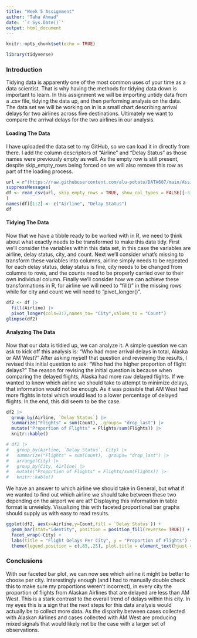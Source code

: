 ---
title: "Week 5 Assignment"
author: "Taha Ahmad"
date: '`r Sys.Date()`'
output: html_document
---

```{r setup, include=FALSE}
knitr::opts_chunk$set(echo = TRUE)
```
```{r package loading, message=FALSE}
library(tidyverse)
```


### Introduction

Tidying data is apparently one of the most common uses of your time as a data scientist. That is why having the methods for tidying data down is important to learn. In this assignment we will be importing untidy data from a .csv file, tidying the data up, and then performing analysis on the data. The data set we will be working on in is a small chart describing arrival delays for two airlines across five destinations. Ultimately we want to compare the arrival delays for the two airlines in our analysis.


#### Loading The Data

I have uploaded the data set to my GitHub, so we can load it in directly from there. I add the column descriptors of "Airline" and "Delay Status" as those names were previously empty as well. As the empty row is still present, despite skip_empty_rows being forced on we will also remove this row as part of the loading process. 

```{r loading1}
url = r"(https://raw.githubusercontent.com/alu-potato/DATA607/main/Assignments/Week%205%20Assignment/Assignment5Data.csv)"
suppressMessages(
df <- read_csv(url, skip_empty_rows = TRUE, show_col_types = FALSE)[-3,] # Skip_empty_rows does not work here and I'm not sure why, as we can see the third row is empty and gets converted to NAs as if skip_empty_rows = FALSE
)
names(df)[1:2] <- c("Airline", "Delay Status")
df
```


#### Tidying The Data

Now that we have a tibble ready to be worked with in R, we need to think about what exactly needs to be transformed to make this data tidy. First we'll consider the variables within this data set, in this case the variables are airline, delay status, city, and count. Next we'll consider what's missing to transform these variables into columns, airline simply needs to be repeated for each delay status, delay status is fine, city needs to be changed from columns to rows, and the counts need to be properly carried over to their own individual column. Finally we'll consider how we can achieve these transformations in R, for airline we will need to "fill()" in the missing rows while for city and count we will need to "pivot_longer()".

```{r tidying1}
df2 <- df |>
  fill(Airline) |>
  pivot_longer(cols=3:7,names_to= "City",values_to = "Count")
glimpse(df2)
```

#### Analyzing The Data

Now that our data is tidied up, we can analyze it. A simple question we can ask to kick off this analysis is: "Who had more arrival delays in total, Alaska or AM West?" After asking myself that question and reviewing the results,  I revised this initial question to ask: "Who had the higher proportion of flight delays?" The reason for revising the initial question is because when comparing the delayed flights, Alaska had more raw delayed flights. If we wanted to know which airline we should take to attempt to minimize delays, that information would not be enough. As it was possible that AM West had more flights in total which would lead to a lower percentage of delayed flights. In the end, this did seem to be the case.

```{r analysis1}
df2 |>
  group_by(Airline, `Delay Status`) |>
  summarize("Flights" = sum(Count), .groups= "drop_last") |>
  mutate("Proportion of Flights" = Flights/sum(Flights)) |>
  knitr::kable()

# df2 |>
#   group_by(Airline, `Delay Status`, City) |>
#   summarize("Flights" = sum(Count), .groups= "drop_last") |>
#   arrange(City) |>
#   group_by(City, Airline) |>
#   mutate("Proportion of Flights" = Flights/sum(Flights)) |>
#   knitr::kable()
```

We have an answer to which airline we should take in General, but what if we wanted to find out which airline we should take between these two depending on the airport we are at? Displaying this information in table format is unwieldy. Visualizing this with faceted proportional bar graphs should supply us with easy to read results.

```{r analysis2}
ggplot(df2, aes(x=Airline,y=Count,fill = `Delay Status`)) +
  geom_bar(stat="identity", position = position_fill(reverse= TRUE)) +
  facet_wrap(~City) +
  labs(title = "Flight Delays Per City", y = "Proportion of Flights") +
  theme(legend.position = c(.85,.25), plot.title = element_text(hjust = 0.5))
```


### Conclusions

With our faceted bar plot, we can now see which airline it might be better to choose per city. Interestingly enough (and I had to manually double check this to make sure my proportions weren't incorrect), in every city the proportion of flights from Alaskan Airlines that are delayed are less than AM West. This is a stark contrast to the overall trend of delays within this city. In my eyes this is a sign that the next steps for this data analysis would actually be to collect more data. As the disparity between cases collected with Alaskan Airlines and cases collected with AM West are producing mixed signals that would likely not be the case with a larger set of observations.